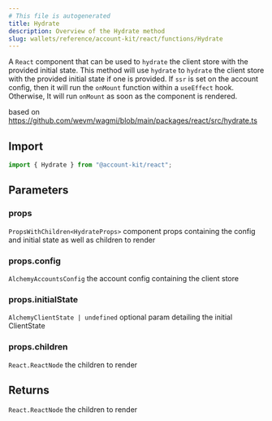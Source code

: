 ```yaml
---
# This file is autogenerated
title: Hydrate
description: Overview of the Hydrate method
slug: wallets/reference/account-kit/react/functions/Hydrate
---
```


A `React` component that can be used to `hydrate` the client store with the provided initial state.
This method will use `hydrate` to `hydrate` the client store with the provided initial state if one is provided.
If `ssr` is set on the account config, then it will run the `onMount` function within a `useEffect` hook. Otherwise,
It will run `onMount` as soon as the component is rendered.

based on https://github.com/wevm/wagmi/blob/main/packages/react/src/hydrate.ts

## Import

```ts
import { Hydrate } from "@account-kit/react";
```

## Parameters

### props

`PropsWithChildren<HydrateProps>`
component props containing the config and initial state as well as children to render

### props.config

`AlchemyAccountsConfig`
the account config containing the client store

### props.initialState

`AlchemyClientState | undefined`
optional param detailing the initial ClientState

### props.children

`React.ReactNode`
the children to render

## Returns

`React.ReactNode`
the children to render
